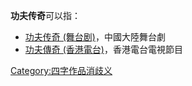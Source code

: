 
'''功夫传奇'''可以指：
* [[功夫传奇_(舞台剧)|功夫传奇 (舞台剧)]]，中國大陸舞台劇
* [[功夫傳奇_(香港電台)|功夫傳奇 (香港電台)]]，香港電台電視節目
{{disambig}}

[[Category:四字作品消歧义|Category:四字作品消歧义]]